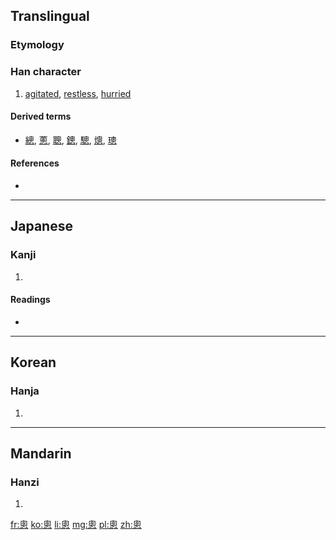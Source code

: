 {{also|匆}}
==Translingual==

===Etymology===
{{Han compound|囪|心|c1=p|c2=s|t2=heart|ls=psc}}

===Han character===
{{Han char|rn=61|rad=心|as=07|sn=11|four=|canj=竹田心 (HWP), X竹田心 (XHWP)}}

# [[agitated]], [[restless]], [[hurried]]

====Derived terms====
* [[總]], [[蔥]], [[聰]], [[鏓]], [[驄]], [[熜]], [[璁]]

====References====
* {{Han ref|kx=0388.210|dkj=10693|dj=0721.100|hdz=42301.030|uh=60A4|ud=24740}}

----

==Japanese==

===Kanji===
{{ja-kanji|grade=|rs=心07}}

# {{defn|lang=ja|sort=心07}}

====Readings====
* {{ja-readings|on=[[そう]] (sō)|kun=[[にわか]] (niwaka), [[あわてる]] (awateru)}}

----

==Korean==

===Hanja===
{{ko-hanja|hangeul=총|eumhun=|rv=chong|mr=ch'ong|y=chong}}

# {{defn|lang=ko|sort=心07}}

----

==Mandarin==

===Hanzi===
{{cmn-hanzi|pin=[[cōng]] ([[cong1]])|wg=ts'ung<sup>1</sup>}}

# {{defn|lang=cmn|sort=心07}}

[[fr:悤]]
[[ko:悤]]
[[li:悤]]
[[mg:悤]]
[[pl:悤]]
[[zh:悤]]